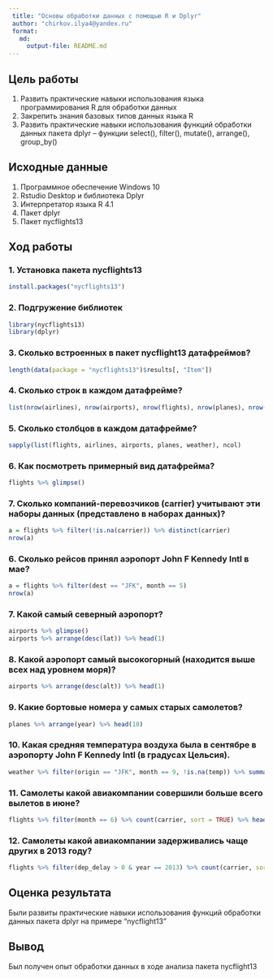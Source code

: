 ```yaml
---
 title: "Основы обработки данных с помощью R и Dplyr"
 author: "chirkov.ilya4@yandex.ru"
 format: 
   md:
     output-file: README.md
---
```


## Цель работы 

1. Развить практические навыки использования языка программирования R для обработки данных
2. Закрепить знания базовых типов данных языка R
3. Развить практические навыки использования функций обработки данных пакета dplyr – функции select(), filter(), mutate(), arrange(), group_by()

## Исходные данные 
 
1. Программное обеспечение Windows 10 
2. Rstudio Desktop и библиотека Dplyr
3. Интерпретатор языка R 4.1
4. Пакет dplyr
5. Пакет nycflights13
 
 
## Ход работы

### 1. Установка пакета nycflights13

```r
install.packages("nycflights13")
```

### 2. Подгружение библиотек

```r
library(nycflights13)
library(dplyr)
```

### 3. Сколько встроенных в пакет nycflight13 датафреймов?

```r
length(data(package = "nycflights13")$results[, "Item"])
```

### 4. Сколько строк в каждом датафрейме?

```r
list(nrow(airlines), nrow(airports), nrow(flights), nrow(planes), nrow(weather))
```

### 5. Сколько столбцов в каждом датафрейме?

```r
sapply(list(flights, airlines, airports, planes, weather), ncol)
```

### 6. Как посмотреть примерный вид датафрейма? 

```r
flights %>% glimpse()
```

### 7. Сколько компаний-перевозчиков (carrier) учитывают эти наборы данных (представлено в наборах данных)?

```r
a = flights %>% filter(!is.na(carrier)) %>% distinct(carrier) 
nrow(a)
```

### 6. Сколько рейсов принял аэропорт John F Kennedy Intl в мае?

```r
a = flights %>% filter(dest == "JFK", month == 5)
nrow(a)
```

### 7. Какой самый северный аэропорт?

```r
airports %>% glimpse()
airports %>% arrange(desc(lat)) %>% head(1)
```

### 8. Какой аэропорт самый высокогорный (находится выше всех над уровнем моря)?

```r
airports %>% arrange(desc(alt)) %>% head(1)
```


### 9. Какие бортовые номера у самых старых самолетов?

```r
planes %>% arrange(year) %>% head(10)
```

### 10. Какая средняя температура воздуха была в сентябре в аэропорту John F Kennedy Intl (в градусах Цельсия).

```r
weather %>% filter(origin == "JFK", month == 9, !is.na(temp)) %>% summarise(mt = mean((temp - 32) * 5 / 9))
```

### 11. Самолеты какой авиакомпании совершили больше всего вылетов в июне?

```r
flights %>% filter(month == 6) %>% count(carrier, sort = TRUE) %>% head(1)
```

### 12. Самолеты какой авиакомпании задерживались чаще других в 2013 году?

```r
flights %>% filter(dep_delay > 0 & year == 2013) %>% count(carrier, sort = TRUE) %>% head(1)
```

## Оценка результата

Были развиты практические навыки использования функций обработки данных пакета dplyr на примере "nycflight13"

## Вывод

Был получен опыт обработки данных в ходе анализа пакета nycflight13 
